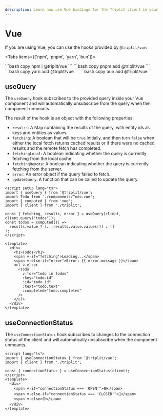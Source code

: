 ```yaml
---
description: Learn how use Vue bindings for the Triplit client in your app.
---
```



# Vue

If you are using Vue, you can use the hooks provided by `@triplit/vue`:

<Tabs items={['npm', 'pnpm', 'yarn', 'bun']}>

  <Tab>
    ```bash copy
    npm i @triplit/vue
    ```
  </Tab>
    <Tab>
    ```bash copy
    pnpm add @triplit/vue
    ```
  </Tab>
  <Tab>
    ```bash copy
    yarn add @triplit/vue
    ```
  </Tab>
    <Tab>
    ```bash copy
    bun add @triplit/vue
    ```
  </Tab>
</Tabs>

## useQuery

The `useQuery` hook subscribes to the provided query inside your Vue component and will automatically unsubscribe from the query when the component unmounts.

The result of the hook is an object with the following properties:

- `results`: A Map containing the results of the query, with entity ids as keys and entities as values.
- `fetching`: A boolean that will be `true` initially, and then turn `false` when either the local fetch returns cached results or if there were no cached results and the remote fetch has completed.
- `fetchingLocal`: A boolean indicating whether the query is currently fetching from the local cache.
- `fetchingRemote`: A boolean indicating whether the query is currently fetching from the server.
- `error`: An error object if the query failed to fetch.
- `updateQuery`: A function that can be called to update the query.

```vue filename="App.vue"
<script setup lang="ts">
import { useQuery } from '@triplit/vue';
import Todo from './components/Todo.vue';
import { computed } from 'vue';
import { client } from './triplit';

const { fetching, results, error } = useQuery(client, client.query('todos'));
const todos = computed(() =>
  results.value ? [...results.value.values()] : []
);
</script>

<template>
  <div>
    <h1>Todos</h1>
    <span v-if="fetching">Loading...</span>
    <span v-else-if="error">Error: {{ error.message }}</span>
    <ul v-else>
      <Todo
        v-for="todo in todos"
        :key="todo.id"
        :id="todo.id"
        :text="todo.text"
        :completed="todo.completed"
      />
    </ul>
  </div>
</template>
```

## useConnectionStatus

The `useConnectionStatus` hook subscribes to changes to the connection status of the client and will automatically unsubscribe when the component unmounts.

```vue filename="ConnectionStatus.vue"
<script lang="ts">
import { useConnectionStatus } from '@triplit/vue';
import { client } from './triplit';

const { connectionStatus } = useConnectionStatus(client);
</script>
<template>
  <div>
    <span v-if="connectionStatus === 'OPEN'">🟢</span>
    <span v-else-if="connectionStatus === 'CLOSED'">🔴</span>
    <span v-else>🟡</span>
  </div>
</template>
```
